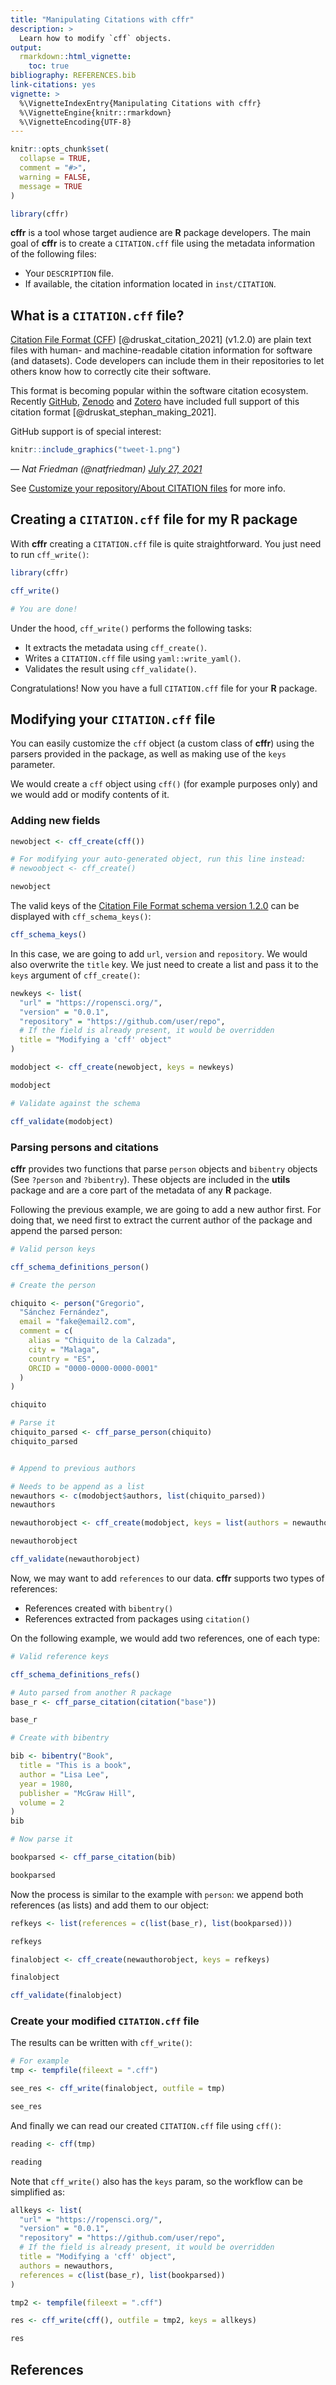 ---
title: "Manipulating Citations with cffr"
description: >
  Learn how to modify `cff` objects.
output: 
  rmarkdown::html_vignette:
    toc: true
bibliography: REFERENCES.bib
link-citations: yes
vignette: >
  %\VignetteIndexEntry{Manipulating Citations with cffr}
  %\VignetteEngine{knitr::rmarkdown}
  %\VignetteEncoding{UTF-8}
---

```{r, include = FALSE}
knitr::opts_chunk$set(
  collapse = TRUE,
  comment = "#>",
  warning = FALSE,
  message = TRUE
)

library(cffr)
```

**cffr** is a tool whose target audience are **R** package developers. The main
goal of **cffr** is to create a `CITATION.cff` file using the metadata
information of the following files:

-   Your `DESCRIPTION` file.
-   If available, the citation information located in `inst/CITATION`.

## What is a `CITATION.cff` file?

[Citation File Format (CFF](https://citation-file-format.github.io/))
[@druskat_citation_2021] (v1.2.0) are plain text files with human- and
machine-readable citation information for software (and datasets). Code
developers can include them in their repositories to let others know how to
correctly cite their software.

This format is becoming popular within the software citation ecosystem. Recently
[GitHub](https://docs.github.com/en/repositories/managing-your-repositorys-settings-and-features/customizing-your-repository/about-citation-files),
[Zenodo](https://twitter.com/ZENODO_ORG/status/1420357001490706442) and
[Zotero](https://twitter.com/zotero/status/1420515377390530560) have included
full support of this citation format [@druskat_stephan_making_2021].

GitHub support is of special interest:

```{r echo=FALSE, out.width="400", fig.align='center', fig.alt="GitHub-link"}
knitr::include_graphics("tweet-1.png")
```

*--- Nat Friedman (\@natfriedman) [July 27,
2021](https://twitter.com/natfriedman/status/1420122675813441540?ref_src=twsrc%5Etfw)*

See [Customize your repository/About CITATION
files](https://docs.github.com/en/repositories/managing-your-repositorys-settings-and-features/customizing-your-repository/about-citation-files)
for more info.

## Creating a `CITATION.cff` file for my R package

With **cffr** creating a `CITATION.cff` file is quite straightforward. You just
need to run `cff_write()`:

```{r setup, eval=FALSE}

library(cffr)

cff_write()

# You are done!
```

Under the hood, `cff_write()` performs the following tasks:

-   It extracts the metadata using `cff_create()`.
-   Writes a `CITATION.cff` file using `yaml::write_yaml()`.
-   Validates the result using `cff_validate()`.

Congratulations! Now you have a full `CITATION.cff` file for your **R** package.

## Modifying your `CITATION.cff` file

You can easily customize the `cff` object (a custom class of **cffr**) using the
parsers provided in the package, as well as making use of the `keys` parameter.

We would create a `cff` object using `cff()` (for example purposes only) and we
would add or modify contents of it.

### Adding new fields

```{r newfields}

newobject <- cff_create(cff())

# For modifying your auto-generated object, run this line instead:
# newoobject <- cff_create()

newobject
```

The valid keys of the [Citation File Format schema version
1.2.0](https://github.com/citation-file-format/citation-file-format/blob/main/schema-guide.md)
can be displayed with `cff_schema_keys()`:

```{r validkeys}

cff_schema_keys()
```

In this case, we are going to add `url`, `version` and `repository`. We would
also overwrite the `title` key. We just need to create a list and pass it to the
`keys` argument of `cff_create()`:

```{r modify}

newkeys <- list(
  "url" = "https://ropensci.org/",
  "version" = "0.0.1",
  "repository" = "https://github.com/user/repo",
  # If the field is already present, it would be overridden
  title = "Modifying a 'cff' object"
)

modobject <- cff_create(newobject, keys = newkeys)

modobject

# Validate against the schema

cff_validate(modobject)
```

### Parsing persons and citations

**cffr** provides two functions that parse `person` objects and `bibentry`
objects (See `?person` and `?bibentry`). These objects are included in the
**utils** package and are a core part of the metadata of any **R** package.

Following the previous example, we are going to add a new author first. For
doing that, we need first to extract the current author of the package and
append the parsed person:

```{r includeauthor}

# Valid person keys

cff_schema_definitions_person()

# Create the person

chiquito <- person("Gregorio",
  "Sánchez Fernández",
  email = "fake@email2.com",
  comment = c(
    alias = "Chiquito de la Calzada",
    city = "Malaga",
    country = "ES",
    ORCID = "0000-0000-0000-0001"
  )
)

chiquito

# Parse it
chiquito_parsed <- cff_parse_person(chiquito)
chiquito_parsed


# Append to previous authors

# Needs to be append as a list
newauthors <- c(modobject$authors, list(chiquito_parsed))
newauthors

newauthorobject <- cff_create(modobject, keys = list(authors = newauthors))

newauthorobject

cff_validate(newauthorobject)
```

Now, we may want to add `references` to our data. **cffr** supports two types of
references:

-   References created with `bibentry()`
-   References extracted from packages using `citation()`

On the following example, we would add two references, one of each type:

```{r parsingcits}
# Valid reference keys

cff_schema_definitions_refs()

# Auto parsed from another R package
base_r <- cff_parse_citation(citation("base"))

base_r

# Create with bibentry

bib <- bibentry("Book",
  title = "This is a book",
  author = "Lisa Lee",
  year = 1980,
  publisher = "McGraw Hill",
  volume = 2
)
bib

# Now parse it

bookparsed <- cff_parse_citation(bib)

bookparsed
```

Now the process is similar to the example with `person`: we append both
references (as lists) and add them to our object:

```{r references}

refkeys <- list(references = c(list(base_r), list(bookparsed)))

refkeys

finalobject <- cff_create(newauthorobject, keys = refkeys)

finalobject

cff_validate(finalobject)
```

### Create your modified `CITATION.cff` file

The results can be written with `cff_write()`:

```{r write}

# For example
tmp <- tempfile(fileext = ".cff")

see_res <- cff_write(finalobject, outfile = tmp)

see_res
```

And finally we can read our created `CITATION.cff` file using `cff()`:

```{r read}

reading <- cff(tmp)

reading
```

Note that `cff_write()` also has the `keys` param, so the workflow can be
simplified as:

```{r}

allkeys <- list(
  "url" = "https://ropensci.org/",
  "version" = "0.0.1",
  "repository" = "https://github.com/user/repo",
  # If the field is already present, it would be overridden
  title = "Modifying a 'cff' object",
  authors = newauthors,
  references = c(list(base_r), list(bookparsed))
)

tmp2 <- tempfile(fileext = ".cff")

res <- cff_write(cff(), outfile = tmp2, keys = allkeys)

res
```

## References
